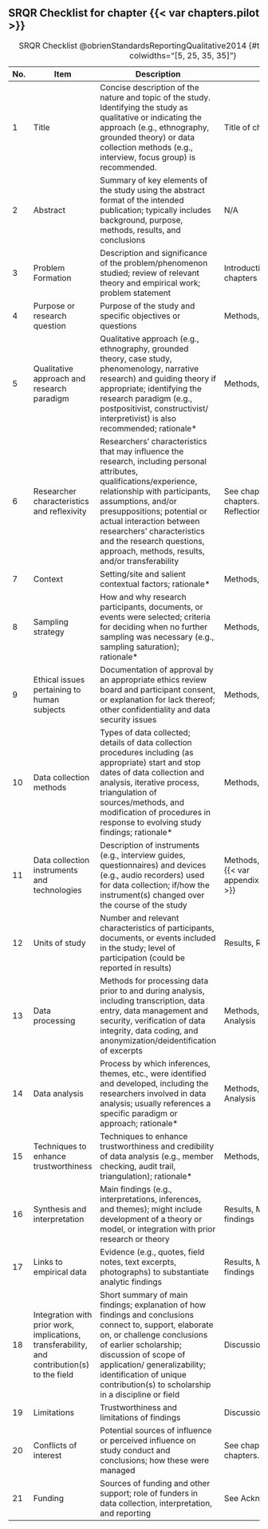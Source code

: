 ## SRQR Checklist for chapter {{< var chapters.pilot >}} {.appendix}

| No. | Item                                                                                         | Description                                                                                                                                                                                                                                                                                                                                      | Location                                                                     |
|------------------|------------------|-------------------|-------------------|
| 1   | Title                                                                                        | Concise description of the nature and topic of the study. Identifying the study as qualitative or indicating the approach (e.g., ethnography, grounded theory) or data collection methods (e.g., interview, focus group) is recommended.                                                                                                         | Title of chapter                                                             |
| 2   | Abstract                                                                                     | Summary of key elements of the study using the abstract format of the intended publication; typically includes background, purpose, methods, results, and conclusions                                                                                                                                                                            | N/A                                                                          |
| 3   | Problem Formation                                                                            | Description and significance of the problem/phenomenon studied; review of relevant theory and empirical work; problem statement                                                                                                                                                                                                                  | Introduction and previous chapters                                           |
| 4   | Purpose or research question                                                                 | Purpose of the study and specific objectives or questions                                                                                                                                                                                                                                                                                        | Methods, para. 1                                                             |
| 5   | Qualitative approach and research paradigm                                                   | Qualitative approach (e.g., ethnography, grounded theory, case study, phenomenology, narrative research) and guiding theory if appropriate; identifying the research paradigm (e.g., postpositivist, constructivist/ interpretivist) is also recommended; rationale\*                                                                            | Methods, Reflexivity and Trust                                               |
| 6   | Researcher characteristics and reflexivity                                                   | Researchers’ characteristics that may influence the research, including personal attributes, qualifications/experience, relationship with participants, assumptions, and/or presuppositions; potential or actual interaction between researchers’ characteristics and the research questions, approach, methods, results, and/or transferability | See chapter {{< var chapters.reflexivity >}} and Reflections on This Chapter |
| 7   | Context                                                                                      | Setting/site and salient contextual factors; rationale\*                                                                                                                                                                                                                                                                                         | Methods, Procedures para. 1                                                  |
| 8   | Sampling strategy                                                                            | How and why research participants, documents, or events were selected; criteria for deciding when no further sampling was necessary (e.g., sampling saturation); rationale\*                                                                                                                                                                     | Methods, Sampling Strategy                                                   |
| 9   | Ethical issues pertaining to human subjects                                                  | Documentation of approval by an appropriate ethics review board and participant consent, or explanation for lack thereof; other confidentiality and data security issues                                                                                                                                                                         | Methods, Ethics                                                              |
| 10  | Data collection methods                                                                      | Types of data collected; details of data collection procedures including (as appropriate) start and stop dates of data collection and analysis, iterative process, triangulation of sources/methods, and modification of procedures in response to evolving study findings; rationale\*                                                          | Methods, Procedures                                                          |
| 11  | Data collection instruments and technologies                                                 | Description of instruments (e.g., interview guides, questionnaires) and devices (e.g., audio recorders) used for data collection; if/how the instrument(s) changed over the course of the study                                                                                                                                                  | Methods, Procedures; appendix {{< var appendix.pilot_interview_schedule >}}  |
| 12  | Units of study                                                                               | Number and relevant characteristics of participants, documents, or events included in the study; level of participation (could be reported in results)                                                                                                                                                                                           | Results, Recruitment                                                         |
| 13  | Data processing                                                                              | Methods for processing data prior to and during analysis, including transcription, data entry, data management and security, verification of data integrity, data coding, and anonymization/deidentification of excerpts                                                                                                                         | Methods, Data Processing and Analysis                                        |
| 14  | Data analysis                                                                                | Process by which inferences, themes, etc., were identified and developed, including the researchers involved in data analysis; usually references a specific paradigm or approach; rationale\*                                                                                                                                                   | Methods, Data Processing and Analysis                                        |
| 15  | Techniques to enhance trustworthiness                                                        | Techniques to enhance trustworthiness and credibility of data analysis (e.g., member checking, audit trail, triangulation); rationale\*                                                                                                                                                                                                          | Methods, Reflexivity and Trust                                               |
| 16  | Synthesis and interpretation                                                                 | Main findings (e.g., interpretations, inferences, and themes); might include development of a theory or model, or integration with prior research or theory                                                                                                                                                                                      | Results, Main findings & Other findings                                      |
| 17  | Links to empirical data                                                                      | Evidence (e.g., quotes, field notes, text excerpts, photographs) to substantiate analytic findings                                                                                                                                                                                                                                               | Results, Main findings & Other findings                                      |
| 18  | Integration with prior work, implications, transferability, and contribution(s) to the field | Short summary of main findings; explanation of how findings and conclusions connect to, support, elaborate on, or challenge conclusions of earlier scholarship; discussion of scope of application/ generalizability; identification of unique contribution(s) to scholarship in a discipline or field                                           | Discussion para. 1-6                                                         |
| 19  | Limitations                                                                                  | Trustworthiness and limitations of findings                                                                                                                                                                                                                                                                                                      | Discussion, Limitations                                                      |
| 20  | Conflicts of interest                                                                        | Potential sources of influence or perceived influence on study conduct and conclusions; how these were managed                                                                                                                                                                                                                                   | See chapter {{< var chapters.reflexivity >}}                                 |
| 21  | Funding                                                                                      | Sources of funding and other support; role of funders in data collection, interpretation, and reporting                                                                                                                                                                                                                                          | See Acknowledgements                                                         |

: SRQR Checklist @obrienStandardsReportingQualitative2014 {#tbl-srqr-interviews tbl-colwidths="[5, 25, 35, 35]"}